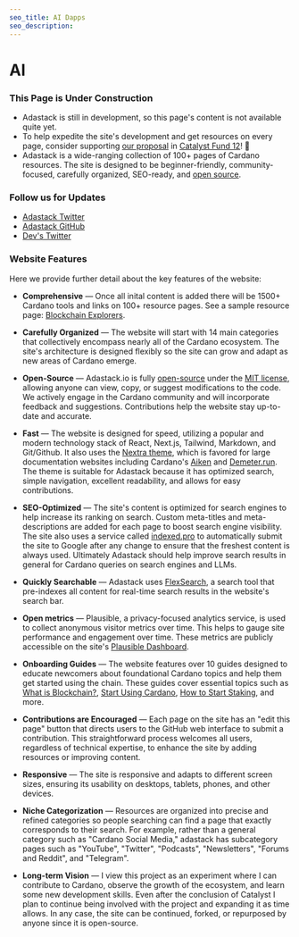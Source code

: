 ```yaml
---
seo_title: AI Dapps
seo_description:
---
```


# AI

### This Page is Under Construction

- Adastack is still in development, so this page's content is not available quite yet.
- To help expedite the site's development and get resources on every page, consider supporting <a
              href="https://cardano.ideascale.com/c/idea/119612"
              target="_blank">our proposal</a> in <a href="https://projectcatalyst.io/funds/12" target="_blank">Catalyst Fund 12</a>! 🙏
- Adastack is a wide-ranging collection of 100+ pages of Cardano resources. The site is designed to be beginner-friendly, community-focused, carefully organized, SEO-ready, and <a href="https://github.com/adastackio/adastack.io" target="_blank">open source</a>.

### Follow us for Updates

- [Adastack Twitter](https://twitter.com/adastackio)
- [Adastack GitHub](https://github.com/adastackio/adastack.io)
- [Dev's Twitter](https://twitter.com/tuckertriggs)

### Website Features

Here we provide further detail about the key features of the website:

- **Comprehensive** — Once all inital content is added there will be 1500+ Cardano tools and links on 100+ resource pages. See a sample resource page: [Blockchain Explorers](https://www.adastack.io/ecosystem/blockchain_explorers).

- **Carefully Organized** — The website will start with 14 main categories that collectively encompass nearly all of the Cardano ecosystem. The site's architecture is designed flexibly so the site can grow and adapt as new areas of Cardano emerge.

- **Open-Source** — Adastack.io is fully [open-source](https://github.com/adastackio/adastack.io) under the [MIT license](https://github.com/adastackio/adastack.io/blob/main/LICENSE), allowing anyone can view, copy, or suggest modifications to the code. We actively engage in the Cardano community and will incorporate feedback and suggestions. Contributions help the website stay up-to-date and accurate.

- **Fast** — The website is designed for speed, utilizing a popular and modern technology stack of React, Next.js, Tailwind, Markdown, and Git/Github. It also uses the [Nextra theme](https://nextra.site/), which is favored for large documentation websites including Cardano's [Aiken](https://aiken-lang.org/fundamentals/getting-started) and [Demeter.run](https://docs.demeter.run/). The theme is suitable for Adastack because it has optimized search, simple navigation, excellent readability, and allows for easy contributions.

- **SEO-Optimized** — The site's content is optimized for search engines to help increase its ranking on search. Custom meta-titles and meta-descriptions are added for each page to boost search engine visibility. The site also uses a service called [indexed.pro](https://indexed.pro/) to automatically submit the site to Google after any change to ensure that the freshest content is always used. Ultimately Adastack should help improve search results in general for Cardano queries on search engines and LLMs.

- **Quickly Searchable** — Adastack uses [FlexSearch](https://github.com/nextapps-de/flexsearch), a search tool that pre-indexes all content for real-time search results in the website's search bar.

- **Open metrics** — Plausible, a privacy-focused analytics service, is used to collect anonymous visitor metrics over time. This helps to gauge site performance and engagement over time. These metrics are publicly accessible on the site's [Plausible Dashboard](https://plausible.io/adastack.io).

- **Onboarding Guides** — The website features over 10 guides designed to educate newcomers about foundational Cardano topics and help them get started using the chain. These guides cover essential topics such as [What is Blockchain?](https://www.adastack.io/intro_to_cardano/what_is_blockchain), [Start Using Cardano](https://www.adastack.io/intro_to_cardano/start_using_cardano), [How to Start Staking](https://www.adastack.io/staking/start_staking), and more.

- **Contributions are Encouraged** — Each page on the site has an "edit this page" button that directs users to the GitHub web interface to submit a contribution. This straightforward process welcomes all users, regardless of technical expertise, to enhance the site by adding resources or improving content.

- **Responsive** — The site is responsive and adapts to different screen sizes, ensuring its usability on desktops, tablets, phones, and other devices.

- **Niche Categorization** — Resources are organized into precise and refined categories so people searching can find a page that exactly corresponds to their search. For example, rather than a general category such as "Cardano Social Media," adastack has subcategory pages such as "YouTube", "Twitter", "Podcasts", "Newsletters", "Forums and Reddit", and "Telegram".

- **Long-term Vision** — I view this project as an experiment where I can contribute to Cardano, observe the growth of the ecosystem, and learn some new development skills. Even after the conclusion of Catalyst I plan to continue being involved with the project and expanding it as time allows. In any case, the site can be continued, forked, or repurposed by anyone since it is open-source.
